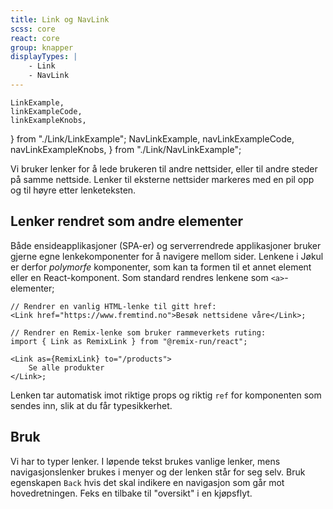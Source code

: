 ```yaml
---
title: Link og NavLink
scss: core
react: core
group: knapper
displayTypes: |
    - Link
    - NavLink
---
```


    LinkExample,
    linkExampleCode,
    linkExampleKnobs,
} from "./Link/LinkExample";
    NavLinkExample,
    navLinkExampleCode,
    navLinkExampleKnobs,
} from "./Link/NavLinkExample";

<Ingress>
    Vi bruker lenker for å lede brukeren til andre nettsider, eller til andre
    steder på samme nettside. Lenker til eksterne nettsider markeres med en pil
    opp og til høyre etter lenketeksten.
</Ingress>

<ComponentExample
    component={LinkExample}
    title="Link"
    knobs={linkExampleKnobs}
    codeExample={linkExampleCode}
/>

<ComponentExample
    component={NavLinkExample}
    title="NavLink"
    knobs={navLinkExampleKnobs}
    codeExample={navLinkExampleCode}
/>

## Lenker rendret som andre elementer

Både ensideapplikasjoner (SPA-er) og serverrendrede applikasjoner bruker gjerne egne lenkekomponenter for å navigere mellom sider. Lenkene i Jøkul er derfor _polymorfe_ komponenter, som kan ta formen til et annet element eller en React-komponent. Som standard rendres lenkene som `<a>`-elementer;

```tsx
// Rendrer en vanlig HTML-lenke til gitt href:
<Link href="https://www.fremtind.no">Besøk nettsidene våre</Link>;

// Rendrer en Remix-lenke som bruker rammeverkets ruting:
import { Link as RemixLink } from "@remix-run/react";

<Link as={RemixLink} to="/products">
    Se alle produkter
</Link>;
```

Lenken tar automatisk imot riktige props og riktig `ref` for komponenten som sendes inn, slik at du får typesikkerhet.

## Bruk

Vi har to typer lenker. I løpende tekst brukes vanlige lenker, mens navigasjons&shy;lenker brukes i menyer og der lenken står for seg selv. Bruk egenskapen `Back` hvis det skal indikere en navigasjon som går mot hovedretningen. Feks en tilbake til "oversikt" i en kjøpsflyt.

<Grid>
    <DoDontExample
        image="/assets/documentation/link/link-tekst.svg"
        type="do"
        description="Bruk vanlige lenker i løpende tekst, og marker eksterne lenker."
    />
    <DoDontExample
        image="/assets/documentation/link/navlink-tekst-feil.svg"
        type="dont"
        description="Ikke bruk navigasjonslenker i løpende tekst, heller ikke for eksterne lenker."
    />
</Grid>
<Grid>
    <DoDontExample
        image="/assets/documentation/link/navlink-meny.svg"
        type="do"
        description="Bruk navigasjonslenker når du skal lage en meny."
    />
    <DoDontExample
        image="/assets/documentation/link/navlink-alene.svg"
        type="do"
        description="Bruk en navigasjonslenke hvis lenken skal stå for seg selv."
    />
</Grid>
